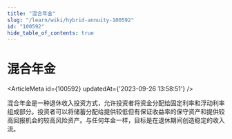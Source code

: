 ```yaml
---
title: "混合年金"
slug: "/learn/wiki/hybrid-annuity-100592"
id: "100592"
hide_table_of_contents: true
---
```



# 混合年金

<ArticleMeta id={100592} updatedAt={'2023-09-26 13:58:51'} />
<div className='border-solid border-b border-t-0 my-4 border-[var(--ifm-color-gray-300)]' />

混合年金是一种退休收入投资方式，允许投资者将资金分配给固定利率和浮动利率组成部分。投资者可以将储蓄分配给提供较低但有保证收益率的保守资产和提供较高回报机会的较高风险资产。与任何年金一样，目标是在退休期间创造稳定的收入流。
